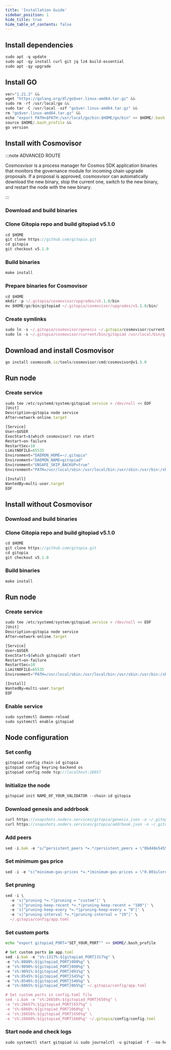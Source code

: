```yaml
---
title: 'Installation Guide'
sidebar_position: 1
hide_title: true
hide_table_of_contents: false
---
```



<PageTitle
  iconUrl="img/gitopia-icon.svg"
  title="Gitopia Installation Guide"
  chainId="gitopia"
  version="v5.1.0"
/>

## Install dependencies

```js
sudo apt -q update
sudo apt -qy install curl git jq lz4 build-essential
sudo apt -qy upgrade
```

## Install GO

```js
ver="1.21.3" &&
wget "https://golang.org/dl/go$ver.linux-amd64.tar.gz" &&
sudo rm -rf /usr/local/go &&
sudo tar -C /usr/local -xzf "go$ver.linux-amd64.tar.gz" &&
rm "go$ver.linux-amd64.tar.gz" &&
echo "export PATH=$PATH:/usr/local/go/bin:$HOME/go/bin" >> $HOME/.bash_profile &&
source $HOME/.bash_profile &&
go version
```

## Install with Cosmovisor

:::note ADVANCED ROUTE

Cosmosvisor is a process manager for Cosmos SDK application binaries that monitors the governance module for incoming chain upgrade proposals. If a proposal is approved, cosmosvisor can automatically download the new binary, stop the current one, switch to the new binary, and restart the node with the new binary.

:::

### Download and build binaries

### Clone Gitopia repo and build gitopiad v5.1.0

```js
cd $HOME
git clone https://github.com/gitopia.git
cd gitopia
git checkout v5.1.0
```

### Build binaries

```js
make install
```

### Prepare binaries for Cosmovisor

```js
cd $HOME
mkdir -p ~/.gitopia/cosmovisor/upgrades/v5.1.0/bin
mv $HOME/go/bin/gitopiad ~/.gitopia/cosmovisor/upgrades/v5.1.0/bin/
```

### Create symlinks

```js
sudo ln -s ~/.gitopia/cosmovisor/genesis ~/.gitopia/cosmovisor/current -f
sudo ln -s ~/.gitopia/cosmovisor/current/bin/gitopiad /usr/local/bin/gitopiad -f
```

## Download and install Cosmovisor

```js
go install cosmossdk.io/tools/cosmovisor/cmd/cosmovisor@v1.5.0
```

## Run node

### Create service

```js
sudo tee /etc/systemd/system/gitopiad.service > /dev/null << EOF
[Unit]
Description=gitopia node service
After=network-online.target

[Service]
User=$USER
ExecStart=$(which cosmovisor) run start
Restart=on-failure
RestartSec=10
LimitNOFILE=65535
Environment="DAEMON_HOME=~/.gitopia"
Environment="DAEMON_NAME=gitopiad"
Environment="UNSAFE_SKIP_BACKUP=true"
Environment="PATH=/usr/local/sbin:/usr/local/bin:/usr/sbin:/usr/bin:/sbin:/bin:/usr/games:/usr/local/games:/snap/bin:~/.gitopia/cosmovisor/current/bin"

[Install]
WantedBy=multi-user.target
EOF
```

## Install without Cosmovisor

### Download and build binaries

### Clone Gitopia repo and build gitopiad v5.1.0

```js
cd $HOME
git clone https://github.com/gitopia.git
cd gitopia
git checkout v5.1.0
```

### Build binaries

```js
make install
```

## Run node

### Create service

```js
sudo tee /etc/systemd/system/gitopiad.service > /dev/null << EOF
[Unit]
Description=gitopia node service
After=network-online.target

[Service]
User=$USER
ExecStart=$(which gitopiad) start
Restart=on-failure
RestartSec=10
LimitNOFILE=65535
Environment="PATH=/usr/local/sbin:/usr/local/bin:/usr/sbin:/usr/bin:/sbin:/bin:/usr/games:/usr/local/games:/snap/bin"

[Install]
WantedBy=multi-user.target
EOF
```

### Enable service

```js
sudo systemctl daemon-reload
sudo systemctl enable gitopiad
```

## Node configuration

### Set config

```js
gitopiad config chain-id gitopia
gitopiad config keyring-backend os
gitopiad config node tcp://localhost:26657
```

### Initialize the node

```js
gitopiad init NAME_OF_YOUR_VALIDATOR --chain-id gitopia
```

### Download genesis and addrbook

```js
curl https://snapshots.noders.services/gitopia/genesis.json -o ~/.gitopia/config/genesis.json
curl https://snapshots.noders.services/gitopia/addrbook.json -o ~/.gitopia/config/addrbook.json
```

### Add peers

```js
sed -i.bak -e "s/^persistent_peers *=.*/persistent_peers = \"8bd48e54552f091c1d8f194515754ab6ed74f054@gitopia-rpc.noders.services:11356\"/" ~/.gitopia/config/config.toml
```

### Set minimum gas price

```js
sed -i -e "s|^minimum-gas-prices *=.*|minimum-gas-prices = \"0.001ulore\"|" ~/.gitopia/config/app.toml
```

### Set pruning

```js
sed -i \
  -e 's|^pruning *=.*|pruning = "custom"|' \
  -e 's|^pruning-keep-recent *=.*|pruning-keep-recent = "100"|' \
  -e 's|^pruning-keep-every *=.*|pruning-keep-every = "0"|' \
  -e 's|^pruning-interval *=.*|pruning-interval = "19"|' \
  ~/.gitopia/config/app.toml
```

### Set custom ports

```bash
echo "export gitopiad_PORT="SET_YOUR_PORT"" >> $HOME/.bash_profile
```

```js
# Set custom ports in app.toml
sed -i.bak -e "s%:1317%:${gitopiad_PORT}317%g" \
-e "s%:8080%:${gitopiad_PORT}080%g" \
-e "s%:9090%:${gitopiad_PORT}090%g" \
-e "s%:9091%:${gitopiad_PORT}091%g" \
-e "s%:8545%:${gitopiad_PORT}545%g" \
-e "s%:8546%:${gitopiad_PORT}546%g" \
-e "s%:6065%:${gitopiad_PORT}065%g" ~/.gitopia/config/app.toml

# Set custom ports in config.toml file
sed -i.bak -e "s%:26658%:${gitopiad_PORT}658%g" \
-e "s%:26657%:${gitopiad_PORT}657%g" \
-e "s%:6060%:${gitopiad_PORT}060%g" \
-e "s%:26656%:${gitopiad_PORT}656%g" \
-e "s%:26660%:${gitopiad_PORT}660%g" ~/.gitopia/config/config.toml
```

### Start node and check logs

```js
sudo systemctl start gitopiad && sudo journalctl -u gitopiad -f --no-hostname -o cat
```
